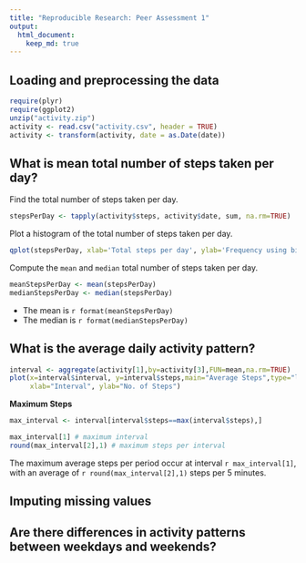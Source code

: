 ```yaml
---
title: "Reproducible Research: Peer Assessment 1"
output: 
  html_document:
    keep_md: true
---
```



## Loading and preprocessing the data

```r
require(plyr)
require(ggplot2)
unzip("activity.zip")
activity <- read.csv("activity.csv", header = TRUE)
activity <- transform(activity, date = as.Date(date))
```

## What is mean total number of steps taken per day?

Find the total number of steps taken per day.
```r
stepsPerDay <- tapply(activity$steps, activity$date, sum, na.rm=TRUE)
```

Plot a histogram of the total number of steps taken per day.
```r
qplot(stepsPerDay, xlab='Total steps per day', ylab='Frequency using binwith 800', binwidth=800)
```

Compute the `mean` and `median` total number of steps taken per day.
```r
meanStepsPerDay <- mean(stepsPerDay)
medianStepsPerDay <- median(stepsPerDay)
```

- The mean is `r format(meanStepsPerDay)`
- The median is `r format(medianStepsPerDay)`

## What is the average daily activity pattern?
```r
interval <- aggregate(activity[1],by=activity[3],FUN=mean,na.rm=TRUE)
plot(x=interval$interval, y=interval$steps,main="Average Steps",type="l",
     xlab="Interval", ylab="No. of Steps")
```

**Maximum Steps**

```r
max_interval <- interval[interval$steps==max(interval$steps),]

max_interval[1] # maximum interval
round(max_interval[2],1) # maximum steps per interval
```

The maximum average steps per period occur at interval `r max_interval[1]`, with an average of `r round(max_interval[2],1)` steps per 5 minutes.

## Imputing missing values



## Are there differences in activity patterns between weekdays and weekends?
